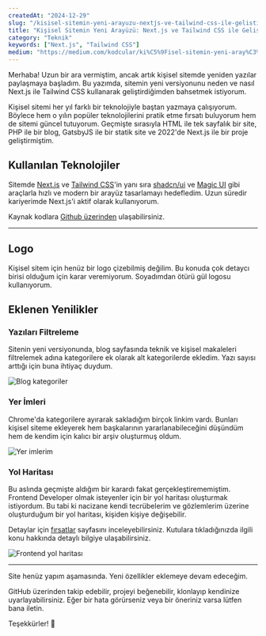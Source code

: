 ```yaml
---
createdAt: "2024-12-29"
slug: "/kisisel-sitemin-yeni-arayuzu-nextjs-ve-tailwind-css-ile-gelistirildi"
title: "Kişisel Sitemin Yeni Arayüzü: Next.js ve Tailwind CSS ile Geliştirildi"
category: "Teknik"
keywords: ["Next.js", "Tailwind CSS"]
medium: "https://medium.com/kodcular/ki%C5%9Fisel-sitemin-yeni-aray%C3%BCz%C3%BC-next-js-ve-tailwind-css-ile-geli%C5%9Ftirildi-8591a3c6655e"
---
```


Merhaba! Uzun bir ara vermiştim, ancak artık kişisel sitemde yeniden yazılar paylaşmaya başladım. Bu yazımda, sitemin yeni versiyonunu neden ve nasıl Next.js ile Tailwind CSS kullanarak geliştirdiğimden bahsetmek istiyorum.

Kişisel sitemi her yıl farklı bir teknolojiyle baştan yazmaya çalışıyorum. Böylece hem o yılın popüler teknolojilerini pratik etme fırsatı buluyorum hem de sitemi güncel tutuyorum. Geçmişte sırasıyla HTML ile tek sayfalık bir site, PHP ile bir blog, GatsbyJS ile bir statik site ve 2022'de Next.js ile bir proje geliştirmiştim.


## Kullanılan Teknolojiler

Sitemde <a href="https://nextjs.org/" target="_blank" rel="noopener noreferrer">Next.js</a> ve <a href="https://tailwindcss.com/" target="_blank" rel="noopener noreferrer">Tailwind CSS</a>'in yanı sıra <a href="https://ui.shadcn.com/" target="_blank" rel="noopener noreferrer">shadcn/ui</a> ve <a href="https://magicui.design/" target="_blank" rel="noopener noreferrer">Magic UI</a> gibi araçlarla hızlı ve modern bir arayüz tasarlamayı hedefledim. Uzun süredir kariyerimde Next.js'i aktif olarak kullanıyorum.


Kaynak kodlara <a href="https://github.com/omergulcicek/omergulcicek.com" target="_blank" rel="noopener noreferrer">Github üzerinden</a> ulaşabilirsiniz.

***

## Logo

Kişisel sitem için henüz bir logo çizebilmiş değilim. Bu konuda çok detaycı birisi olduğum için karar veremiyorum. Soyadımdan ötürü gül logosu kullanıyorum.

## Eklenen Yenilikler

### Yazıları Filtreleme

Sitenin yeni versiyonunda, blog sayfasında teknik ve kişisel makaleleri filtrelemek adına kategorilere ek olarak alt kategorilerde ekledim. Yazı sayısı arttığı için buna ihtiyaç duydum.

![Blog kategoriler](/blog/2024-12-29/filters.png)

### Yer İmleri

Chrome'da kategorilere ayırarak sakladığım birçok linkim vardı. Bunları kişisel siteme ekleyerek hem başkalarının yararlanabileceğini düşündüm hem de kendim için kalıcı bir arşiv oluşturmuş oldum.

![Yer imlerim](/blog/2024-12-29/bookmarks.png)

### Yol Haritası

Bu aslında geçmişte aldığım bir karardı fakat gerçekleştirememiştim. Frontend Developer olmak isteyenler için bir yol haritası oluşturmak istiyordum. Bu tabi ki nacizane kendi tecrübelerim ve gözlemlerim üzerine oluşturduğum bir yol haritası, kişiden kişiye değişebilir.

Detaylar için <a href="/opportunities">fırsatlar</a> sayfasını inceleyebilirsiniz. Kutulara tıkladığınızda ilgili konu hakkında detaylı bilgiye ulaşabilirsiniz.

![Frontend yol haritası](/blog/2024-12-29/roadmap.png)

***

Site henüz yapım aşamasında. Yeni özellikler eklemeye devam edeceğim.

GitHub üzerinden takip edebilir, projeyi beğenebilir, klonlayıp kendinize uyarlayabilirsiniz. Eğer bir hata görürseniz veya bir öneriniz varsa lütfen bana iletin.

Teşekkürler! 🌹